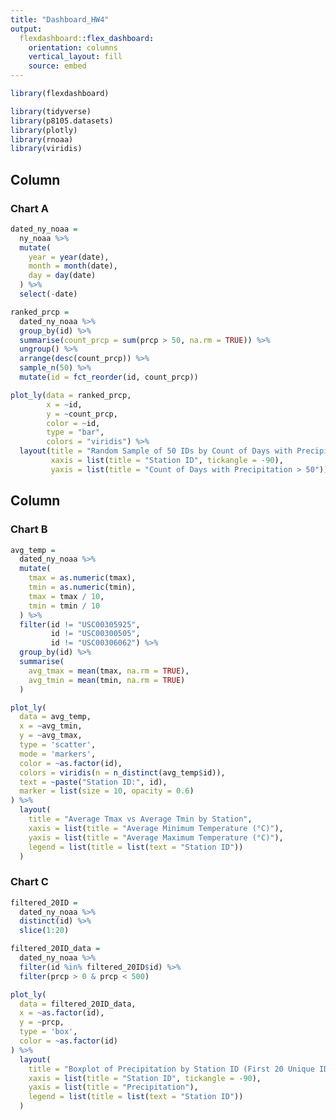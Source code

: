 ```yaml
---
title: "Dashboard_HW4"
output: 
  flexdashboard::flex_dashboard:
    orientation: columns
    vertical_layout: fill
    source: embed
---
```


```r
library(flexdashboard)

library(tidyverse)
library(p8105.datasets)
library(plotly)
library(rnoaa)
library(viridis)
```

Column {data-width=650}
-----------------------------------------------------------------------

### Chart A

```r
dated_ny_noaa = 
  ny_noaa %>% 
  mutate(
    year = year(date),
    month = month(date),
    day = day(date)
  ) %>% 
  select(-date)

ranked_prcp = 
  dated_ny_noaa %>% 
  group_by(id) %>% 
  summarise(count_prcp = sum(prcp > 50, na.rm = TRUE)) %>% 
  ungroup() %>%
  arrange(desc(count_prcp)) %>%  
  sample_n(50) %>%  
  mutate(id = fct_reorder(id, count_prcp))

plot_ly(data = ranked_prcp, 
        x = ~id, 
        y = ~count_prcp, 
        color = ~id, 
        type = "bar", 
        colors = "viridis") %>%
  layout(title = "Random Sample of 50 IDs by Count of Days with Precipitation > 50 from 1981 to 2010",
         xaxis = list(title = "Station ID", tickangle = -90),
         yaxis = list(title = "Count of Days with Precipitation > 50"))
```


Column {data-width=350}
-----------------------------------------------------------------------

### Chart B

```r
avg_temp = 
  dated_ny_noaa %>% 
  mutate(
    tmax = as.numeric(tmax),
    tmin = as.numeric(tmin),
    tmax = tmax / 10,
    tmin = tmin / 10
  ) %>%
  filter(id != "USC00305925",
         id != "USC00300505",
         id != "USC00306062") %>% 
  group_by(id) %>% 
  summarise(
    avg_tmax = mean(tmax, na.rm = TRUE),
    avg_tmin = mean(tmin, na.rm = TRUE)
  )

plot_ly(
  data = avg_temp, 
  x = ~avg_tmin, 
  y = ~avg_tmax, 
  type = 'scatter', 
  mode = 'markers', 
  color = ~as.factor(id), 
  colors = viridis(n = n_distinct(avg_temp$id)),
  text = ~paste("Station ID:", id),
  marker = list(size = 10, opacity = 0.6)
) %>%
  layout(
    title = "Average Tmax vs Average Tmin by Station",
    xaxis = list(title = "Average Minimum Temperature (°C)"),
    yaxis = list(title = "Average Maximum Temperature (°C)"),
    legend = list(title = list(text = "Station ID"))
  )
```

### Chart C

```r
filtered_20ID = 
  dated_ny_noaa %>%
  distinct(id) %>%          
  slice(1:20) 

filtered_20ID_data = 
  dated_ny_noaa %>%
  filter(id %in% filtered_20ID$id) %>% 
  filter(prcp > 0 & prcp < 500)

plot_ly(
  data = filtered_20ID_data, 
  x = ~as.factor(id), 
  y = ~prcp, 
  type = 'box', 
  color = ~as.factor(id)
) %>%
  layout(
    title = "Boxplot of Precipitation by Station ID (First 20 Unique IDs)",
    xaxis = list(title = "Station ID", tickangle = -90),
    yaxis = list(title = "Precipitation"),
    legend = list(title = list(text = "Station ID"))
  )
```

